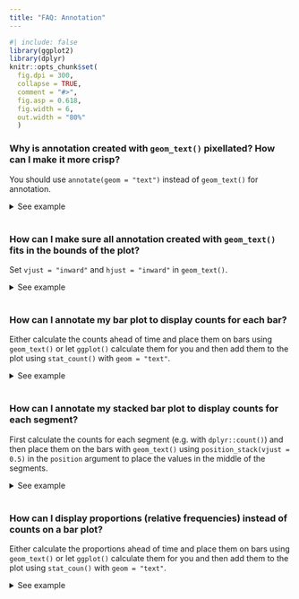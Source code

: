 ```yaml
---
title: "FAQ: Annotation"
---
```


```{=html}
<style>
  .content h3 {
    margin-top: -30px !important;
  }
  
  details {
    margin-bottom: 40px;
  }
</style>
```
```r
#| include: false
library(ggplot2)
library(dplyr)
knitr::opts_chunk$set(
  fig.dpi = 300, 
  collapse = TRUE, 
  comment = "#>",
  fig.asp = 0.618,
  fig.width = 6,
  out.width = "80%"
  )
```



### Why is annotation created with `geom_text()` pixellated? How can I make it more crisp?

You should use `annotate(geom = "text")` instead of `geom_text()` for annotation.

<details>

<summary>See example</summary>

In the following visualisation we have annotated a histogram with a red line and red text to mark the mean. Note that both the line and the text appears pixellated/fuzzy.

```r
#| fig.alt: "Histogram of highway miles per gallon for 234 cars. A red line is
#|  placed at the position 23.44 and is adorned with the label 'mean 23.44'.
#|  Both the line and the text appear pixellated due to overplotting."
mean_hwy <- round(mean(mpg$hwy), 2)

ggplot(mpg, aes(x = hwy)) +
  geom_histogram(binwidth = 2) +
  geom_segment(
    x = mean_hwy, xend = mean_hwy,
    y = 0, yend = 35,
    color = "red"
  ) +
  geom_text(
    x = mean_hwy, y = 40,
    label = paste("mean\n", mean_hwy),
    color = "red"
  )
```

This is because `geom_text()` draws the geom once per each row of the data frame, and plotting these on top of each other. For annotation (as opposed to plotting the data using text as geometric objects to represent each observation) use `annotate()` instead.


```r
#| fig.alt: "Histogram of highway miles per gallon for 234 cars. A red line is
#|  placed at the position 23.44 and is adorned with the label 'mean = 23.44'.
#|  Both the line and the text appear crisp."
ggplot(mpg, aes(x = hwy)) +
  geom_histogram(binwidth = 2) +
  annotate("segment",
    x = mean_hwy, xend = mean_hwy, y = 0, yend = 35,
    color = "red"
  ) +
  annotate("text",
    x = mean_hwy, y = 40,
    label = paste("mean =", mean_hwy),
    color = "red"
  )
```

</details>

### How can I make sure all annotation created with `geom_text()` fits in the bounds of the plot?

Set `vjust = "inward"` and `hjust = "inward"` in `geom_text()`.

<details>

<summary>See example</summary>

Suppose you have the following data frame and visualization. The labels at the edges of the plot are cut off slightly.

```r
#| fig.alt: "A plot showing the words 'two', 'three' and 'four' arranged 
#|  diagonally. The 'two' and 'four' labels have been clipped to the panel's 
#|  edge and are not displayed completely."
df <- tibble::tribble(
  ~x, ~y, ~name,
  2,  2,  "two",
  3,  3,  "three",
  4,  4,  "four"
)

ggplot(df, aes(x = x, y = y, label = name)) +
  geom_text(size = 10)
```

You could manually extend axis limits to avoid this, but a more straightforward approach is to set `vjust = "inward"` and `hjust = "inward"` in `geom_text()`.

```r
#| fig.alt: "A plot showing the words 'two', 'three' and 'four' arranged 
#|  diagonally. The 'two' and 'four' labels are aligned to the top-right and 
#|  bottom-left relative to their anchor points, and are displayed in their
#|  entirety."
ggplot(df, aes(x = x, y = y, label = name)) +
  geom_text(size = 10, vjust = "inward", hjust = "inward")
```

</details>

### How can I annotate my bar plot to display counts for each bar?

Either calculate the counts ahead of time and place them on bars using `geom_text()` or let `ggplot()` calculate them for you and then add them to the plot using `stat_count()` with `geom = "text"`.

<details>

<summary>See example</summary>

Suppose you have the following bar plot and you want to add the number of cars that fall into each `drv` level on their respective bars.

```r
#| fig.alt: "A bar chart showing the number of cars for each of three types
#|  of drive train."
ggplot(mpg, aes(x = drv)) +
  geom_bar()
```

One option is to calculate the counts with `dplyr::count()` and then pass them to the `label` mapping in `geom_text()`.
Note that we expanded the y axis limit to get the numbers to fit on the plot.

```r
#| fig.alt: "A bar chart showing the number of cars for each of three types
#|  of drive train. The count values are displayed on top of the bars as text."
mpg %>%
  dplyr::count(drv) %>%
  ggplot(aes(x = drv, y = n)) +
  geom_col() +
  geom_text(aes(label = n), vjust = -0.5) +
  coord_cartesian(ylim = c(0, 110))
```

Another option is to let `ggplot()` do the counting for you, and access these counts with `after_stat(count)` that is mapped to the labels to be placed on the plot with `stat_count()`.

```r
#| fig.alt: "A bar chart showing the number of cars for each of three types
#|  of drive train. The count values are displayed on top of the bars as text."
ggplot(mpg, aes(x = drv)) +
  geom_bar() + 
  stat_count(geom = "text", aes(label = ..count..), vjust = -0.5) +
  coord_cartesian(ylim = c(0, 110))
```

</details>

### How can I annotate my stacked bar plot to display counts for each segment?

First calculate the counts for each segment (e.g. with `dplyr::count()`) and then place them on the bars with `geom_text()` using `position_stack(vjust = 0.5)` in the `position` argument to place the values in the middle of the segments.

<details>

<summary>See example</summary>

Suppose you have the following stacked bar plot.

```r
#| fig.alt: "A stacked bar chart showing the number of cars for each of seven 
#|  types of cars. The fill colour of the bars indicate the type of drive 
#|  train."
ggplot(mpg, aes(x = class, fill = drv)) +
  geom_bar()
```

You can first calculate the counts for each segment with `dplyr::count()`, which will place these values in a column called `n`.

```r
mpg %>%
  count(class, drv) 
```

You can then pass this result directly to `ggplot()`, draw the segments with appropriate heights with `y = n` in the `aes`thetic mapping and `geom_col()` to draw the bars, and finally place the counts on the plot with `geom_text()`.

```r
#| fig.alt: "A stacked bar chart showing the number of cars for each of seven 
#|  types of cars. The fill colour of the bars indicate the type of drive 
#|  train. In the middle of each filled part, the count value is displayed as 
#|  text."
mpg %>%
  count(class, drv) %>%
  ggplot(aes(x = class, fill = drv, y = n)) +
  geom_col() +
  geom_text(aes(label = n), size = 3, position = position_stack(vjust = 0.5))
```

</details>

### How can I display proportions (relative frequencies) instead of counts on a bar plot?

Either calculate the proportions ahead of time and place them on bars using `geom_text()` or let `ggplot()` calculate them for you and then add them to the plot using `stat_coun()` with `geom = "text"`.

<details>

<summary>See example</summary>

Suppose you have the following bar plot but you want to display the proportion of cars that fall into each `drv` level, instead of the count.

```r
#| fig.alt: "A bar chart showing the number of cars for each of three types
#|  of drive train."
ggplot(mpg, aes(x = drv)) +
  geom_bar()
```

One option is to calculate the proportions with `dplyr::count()` and then use `geom_col()` to draw the bars

```r
#| fig.alt: "A bar chart showing the proportion of cars for each of three types
#|  of drive train."
mpg %>%
  dplyr::count(drv) %>%
  mutate(prop = n / sum(n)) %>%
  ggplot(aes(x = drv, y = prop)) +
  geom_col()
```

Another option is to let `ggplot()` do the calculation of proportions for you, and access these counts with `..prop..`.
Note that we also need to the `group = 1` mapping for this option.

```r
#| fig.alt: "A bar chart showing the proportion of cars for each of three types
#|  of drive train."
ggplot(mpg, aes(x = drv, y = ..prop.., group = 1)) +
  geom_bar()
```

</details>

